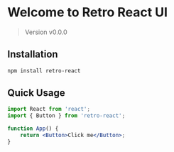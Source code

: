 
<Meta title="Overview/Introduction" />

# Welcome to Retro React UI

> Version v0.0.0

## Installation

```sh
npm install retro-react
```

## Quick Usage

```jsx
import React from 'react';
import { Button } from 'retro-react';

function App() {
	return <Button>Click me</Button>;
}
```
